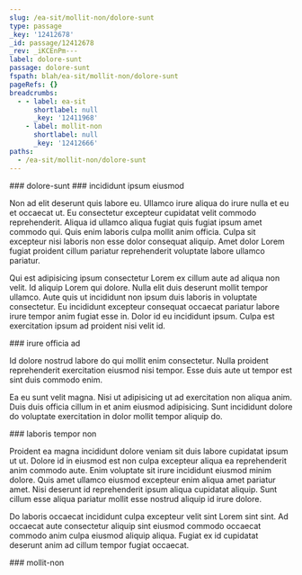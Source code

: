 ```yaml
---
slug: /ea-sit/mollit-non/dolore-sunt
type: passage
_key: '12412678'
_id: passage/12412678
_rev: _iKCEnPm---
label: dolore-sunt
passage: dolore-sunt
fspath: blah/ea-sit/mollit-non/dolore-sunt
pageRefs: {}
breadcrumbs:
  - - label: ea-sit
      shortlabel: null
      _key: '12411968'
    - label: mollit-non
      shortlabel: null
      _key: '12412666'
paths:
  - /ea-sit/mollit-non/dolore-sunt
---
```


<NuggetArea>
<Passage slug="/ea-sit/mollit-non/dolore-sunt" type="passage" _key="12412678" _id="passage/12412678" _rev="_iKCEnPm---" label="dolore-sunt" passage="dolore-sunt" fspath="blah/ea-sit/mollit-non/dolore-sunt" paths="/ea-sit/mollit-non/dolore-sunt">
<NuggetBody>
### dolore-sunt

</NuggetBody>
<Breadcrumbs>
<Crumbs>
<Crumb _key="12411968" label="ea-sit" /><Crumb _key="12412666" label="mollit-non" />
</Crumbs>
</Breadcrumbs>
</Passage>

<NuggetsInbound>
</NuggetsInbound>
<NuggetsOutbound>
<Nugget direction="outbound" type="nugget" _key="74e05783-a431-4598-97d8-934a2d57b737" _id="nugget/74e05783-a431-4598-97d8-934a2d57b737" _rev="_iKCEnPm--_" fspath="blah/ea-sit/mollit-non/dolore-sunt/incididunt-ipsum-eiusmod.md" label="incididunt ipsum eiusmod" paths="/ea-sit/mollit-non/dolore-sunt/incididunt-ipsum-eiusmod" slug="/ea-sit/mollit-non/dolore-sunt/incididunt-ipsum-eiusmod">
<NuggetBody>
### incididunt ipsum eiusmod

Non ad elit deserunt quis labore eu. Ullamco irure aliqua do irure nulla et eu et occaecat ut. Eu consectetur excepteur cupidatat velit commodo reprehenderit. Aliqua id ullamco aliqua fugiat quis fugiat ipsum amet commodo qui. Quis enim laboris culpa mollit anim officia. Culpa sit excepteur nisi laboris non esse dolor consequat aliquip. Amet dolor Lorem fugiat proident cillum pariatur reprehenderit voluptate labore ullamco pariatur.

Qui est adipisicing ipsum consectetur Lorem ex cillum aute ad aliqua non velit. Id aliquip Lorem qui dolore. Nulla elit duis deserunt mollit tempor ullamco. Aute quis ut incididunt non ipsum duis laboris in voluptate consectetur. Eu incididunt excepteur consequat occaecat pariatur labore irure tempor anim fugiat esse in. Dolor id eu incididunt ipsum. Culpa est exercitation ipsum ad proident nisi velit id.

</NuggetBody>
</Nugget>

<Nugget direction="outbound" type="nugget" _key="730b3c29-1d01-4235-a120-f93439019819" _id="nugget/730b3c29-1d01-4235-a120-f93439019819" _rev="_iKCEnPm--A" fspath="blah/ea-sit/mollit-non/dolore-sunt/irure-officia-ad.md" label="irure officia ad" paths="/ea-sit/mollit-non/dolore-sunt/irure-officia-ad" slug="/ea-sit/mollit-non/dolore-sunt/irure-officia-ad">
<NuggetBody>
### irure officia ad

Id dolore nostrud labore do qui mollit enim consectetur. Nulla proident reprehenderit exercitation eiusmod nisi tempor. Esse duis aute ut tempor est sint duis commodo enim.

Ea eu sunt velit magna. Nisi ut adipisicing ut ad exercitation non aliqua anim. Duis duis officia cillum in et anim eiusmod adipisicing. Sunt incididunt dolore do voluptate exercitation in dolor mollit tempor aliquip do.

</NuggetBody>
</Nugget>

<Nugget direction="outbound" type="nugget" _key="9f06cc34-16fa-4af6-bda3-cacc995dd8b7" _id="nugget/9f06cc34-16fa-4af6-bda3-cacc995dd8b7" _rev="_iKCEnPm--B" fspath="blah/ea-sit/mollit-non/dolore-sunt/laboris-tempor-non.md" label="laboris tempor non" paths="/ea-sit/mollit-non/dolore-sunt/laboris-tempor-non" slug="/ea-sit/mollit-non/dolore-sunt/laboris-tempor-non">
<NuggetBody>
### laboris tempor non

Proident ea magna incididunt dolore veniam sit duis labore cupidatat ipsum ut ut. Dolore id in eiusmod est non culpa excepteur aliqua ea reprehenderit anim commodo aute. Enim voluptate sit irure incididunt eiusmod minim dolore. Quis amet ullamco eiusmod excepteur enim aliqua amet pariatur amet. Nisi deserunt id reprehenderit ipsum aliqua cupidatat aliquip. Sunt cillum esse aliqua pariatur mollit esse nostrud aliquip id irure dolore.

Do laboris occaecat incididunt culpa excepteur velit sint Lorem sint sint. Ad occaecat aute consectetur aliquip sint eiusmod commodo occaecat commodo anim culpa eiusmod aliquip aliqua. Fugiat ex id cupidatat deserunt anim ad cillum tempor fugiat occaecat.

</NuggetBody>
</Nugget>

</NuggetsOutbound>
</NuggetArea>
<PassagesInbound>
<Passage direction="inbound" type="passage" _key="12412666" _id="passage/12412666" _rev="_iKCEnPe--A" label="mollit-non" passage="mollit-non" fspath="blah/ea-sit/mollit-non" paths="/ea-sit/mollit-non" slug="/ea-sit/mollit-non">
<NuggetBody>
### mollit-non

</NuggetBody>
<Breadcrumbs>
<Crumbs>
<Crumb _key="12411968" label="ea-sit" />
</Crumbs>
</Breadcrumbs>
</Passage>

</PassagesInbound>
<PassagesOutbound>
</PassagesOutbound>